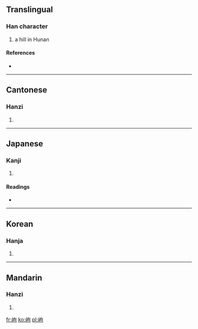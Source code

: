 ==Translingual==

===Han character===
{{Han char|rn=46|rad=山|as=05|sn=8|four=2772<sub>0</sub>|canj=山心口 (UPR)}}

# a hill in Hunan

====References====
* {{Han ref|kx=0309.040|dkj=07970|dj=0609.010|hdz=10768.080|uh=5CA3|ud=23715|bh=CC63|bd=52323}}

----

==Cantonese==

===Hanzi===
{{yue-hanzi|jyut=|y=gau2, keui1}}

# {{defn|Cantonese|sort=山05}}

----

==Japanese==

===Kanji===
{{ja-kanji|grade=|rs=山05}}

# {{defn|Japanese|sort=山05}}

====Readings====
* {{ja-readings|on=[[こう]] (kō), [[く]] (ku)|kun=[[いただき]] (itadaki)}}

----

==Korean==

===Hanja===
{{ko-hanja|hangeul=구|rv=gu|mr=ku}}

# {{defn|Korean|sort=山05}}

----

==Mandarin==

===Hanzi===
{{cmn-hanzi|pin=[[gǒu]] ([[gou3]])|wg=kou<sup>3</sup>}}

# {{defn|Mandarin|sort=山05}}

[[fr:岣]]
[[ko:岣]]
[[pl:岣]]